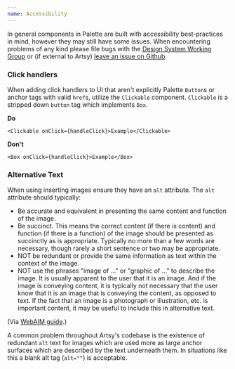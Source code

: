 ```yaml
---
name: Accessibility
---
```


In general components in Palette are built with accessibility best-practices in mind, however they may  still have some issues. When encountering problems of any kind please file bugs with the [Design System Working Group](https://artsyproduct.atlassian.net/jira/software/projects/DSWGW/boards/98) or (if external to Artsy) [leave an issue on Github](https://github.com/artsy/palette/issues/new).

### Click handlers

When adding click handlers to UI that aren't explicitly Palette `Button`s or anchor tags with valid `href`s, utilize the `Clickable` component. `Clickable` is a stripped down `button` tag which implements `Box`.

**Do** 

```tsx
<Clickable onClick={handleClick}>Example</Clickable>
```

**Don't**

```tsx
<Box onClick={handleClick}>Example</Box>
```

### Alternative Text

When using inserting images ensure they have an `alt` attribute. The `alt` attribute should typically:

* Be accurate and equivalent in presenting the same content and function of the image.
* Be succinct. This means the correct content (if there is content) and function (if there is a function) of the image should be presented as succinctly as is appropriate. Typically no more than a few words are necessary, though rarely a short sentence or two may be appropriate.
* NOT be redundant or provide the same information as text within the context of the image.
* NOT use the phrases "image of ..." or "graphic of ..." to describe the image. It is usually apparent to the user that it is an image. And if the image is conveying content, it is typically not necessary that the user know that it is an image that is conveying the content, as opposed to text. If the fact that an image is a photograph or illustration, etc. is important content, it may be useful to include this in alternative text.

(Via [WebAIM guide](https://webaim.org/techniques/alttext/).)

A common problem throughout Artsy's codebase is the existence of redundant `alt` text for images which are used more as large anchor surfaces which are described by the text underneath them. In situations like this a blank alt tag (`alt=""`) is acceptable.

